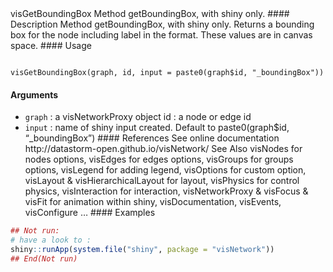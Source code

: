 visGetBoundingBox Method getBoundingBox, with shiny only.
#### Description
Method getBoundingBox, with shiny only. Returns a bounding box for the node including label in
the format. These values are in canvas space.
#### Usage
<pre><code>
visGetBoundingBox(graph, id, input = paste0(graph$id, "_boundingBox"))
</code></pre>
#### Arguments
* ``graph`` : a visNetworkProxy object
id : a node or edge id
* ``input`` : name of shiny input created. Default to paste0(graph$id, "_boundingBox")
#### References
See online documentation http://datastorm-open.github.io/visNetwork/
See Also
visNodes for nodes options, visEdges for edges options, visGroups for groups options, visLegend
for adding legend, visOptions for custom option, visLayout & visHierarchicalLayout for layout,
visPhysics for control physics, visInteraction for interaction, visNetworkProxy & visFocus & visFit
for animation within shiny, visDocumentation, visEvents, visConfigure ...
#### Examples
```r
## Not run:
# have a look to :
shiny::runApp(system.file("shiny", package = "visNetwork"))
## End(Not run)
```
